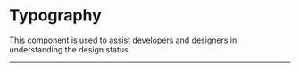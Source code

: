 
<Meta title="Design Tokens/Typography/Fixed font sizes" />

# Typography

This component is used to assist developers and designers in understanding the design status.

<hr />

<FixedFontSizes />
